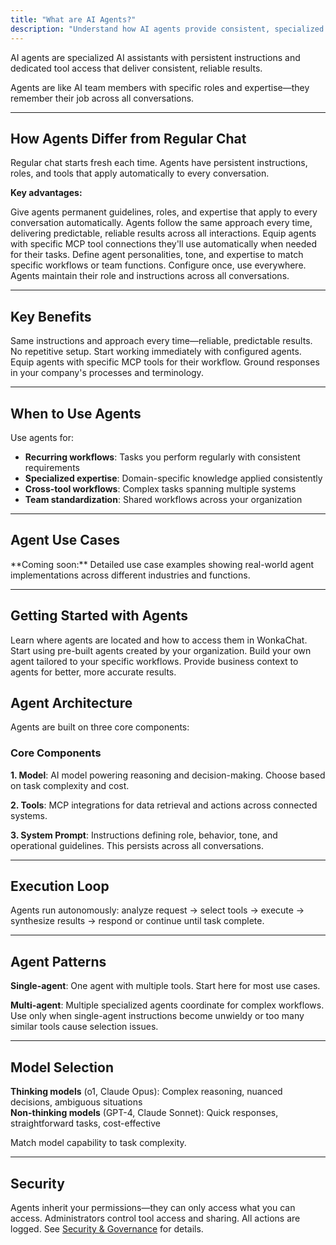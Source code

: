 ```yaml
---
title: "What are AI Agents?"
description: "Understand how AI agents provide consistent, specialized assistance with persistent instructions and tool access."
---
```


AI agents are specialized AI assistants with persistent instructions and dedicated tool access that deliver consistent, reliable results.

<Info>
Agents are like AI team members with specific roles and expertise—they remember their job across all conversations.
</Info>

---

## How Agents Differ from Regular Chat

<Tabs>
<Tab title="Getting Started">

Regular chat starts fresh each time. Agents have persistent instructions, roles, and tools that apply automatically to every conversation.

**Key advantages:**

<CardGroup cols={2}>
<Card title="Persistent Instructions" icon="file-lines">
Give agents permanent guidelines, roles, and expertise that apply to every conversation automatically.
</Card>

<Card title="Consistent Behavior" icon="equals">
Agents follow the same approach every time, delivering predictable, reliable results across all interactions.
</Card>

<Card title="Dedicated Tools" icon="wrench">
Equip agents with specific MCP tool connections they'll use automatically when needed for their tasks.
</Card>

<Card title="Specialized Roles" icon="user-tie">
Define agent personalities, tone, and expertise to match specific workflows or team functions.
</Card>
</CardGroup>

<Check>
Configure once, use everywhere. Agents maintain their role and instructions across all conversations.
</Check>

---

## Key Benefits

<CardGroup cols={2}>
<Card title="Consistency" icon="equals">
Same instructions and approach every time—reliable, predictable results.
</Card>

<Card title="Efficiency" icon="bolt">
No repetitive setup. Start working immediately with configured agents.
</Card>

<Card title="Tool Integration" icon="wrench">
Equip agents with specific MCP tools for their workflow.
</Card>

<Card title="Business Context" icon="building">
Ground responses in your company's processes and terminology.
</Card>
</CardGroup>

---

## When to Use Agents

Use agents for:
- **Recurring workflows**: Tasks you perform regularly with consistent requirements
- **Specialized expertise**: Domain-specific knowledge applied consistently  
- **Cross-tool workflows**: Complex tasks spanning multiple systems
- **Team standardization**: Shared workflows across your organization

---

## Agent Use Cases

<Info>
**Coming soon:** Detailed use case examples showing real-world agent implementations across different industries and functions.
</Info>

---

## Getting Started with Agents

<CardGroup cols={2}>
  <Card
    title="Finding and Accessing Agents"
    icon="magnifying-glass"
    href="/ai-agents/finding-and-accessing-agents"
  >
    Learn where agents are located and how to access them in WonkaChat.
  </Card>
  <Card
    title="Using Existing Agents"
    icon="play"
    href="/ai-agents/using-existing-agents"
  >
    Start using pre-built agents created by your organization.
  </Card>
  <Card
    title="Creating Your First Agent"
    icon="plus-circle"
    href="/ai-agents/creating-your-first-agent"
  >
    Build your own agent tailored to your specific workflows.
  </Card>
  <Card
    title="Business Teaching"
    icon="graduation-cap"
    href="/ai-agents/business-teaching"
  >
    Provide business context to agents for better, more accurate results.
  </Card>
</CardGroup>

</Tab>

<Tab title="Advanced Knowledge">

## Agent Architecture

Agents are built on three core components:

### Core Components

**1. Model**: AI model powering reasoning and decision-making. Choose based on task complexity and cost.

**2. Tools**: MCP integrations for data retrieval and actions across connected systems.

**3. System Prompt**: Instructions defining role, behavior, tone, and operational guidelines. This persists across all conversations.

---

## Execution Loop

Agents run autonomously: analyze request → select tools → execute → synthesize results → respond or continue until task complete.

---

## Agent Patterns

**Single-agent**: One agent with multiple tools. Start here for most use cases.

**Multi-agent**: Multiple specialized agents coordinate for complex workflows. Use only when single-agent instructions become unwieldy or too many similar tools cause selection issues.

---

## Model Selection

**Thinking models** (o1, Claude Opus): Complex reasoning, nuanced decisions, ambiguous situations  
**Non-thinking models** (GPT-4, Claude Sonnet): Quick responses, straightforward tasks, cost-effective

Match model capability to task complexity.

---

## Security

Agents inherit your permissions—they can only access what you can access. Administrators control tool access and sharing. All actions are logged. See [Security & Governance](/security-governance/access-control) for details.

</Tab>
</Tabs>
